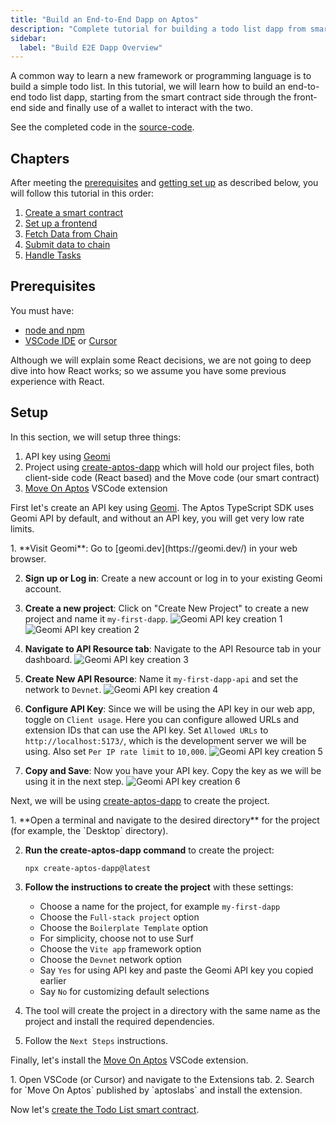 ```yaml
---
title: "Build an End-to-End Dapp on Aptos"
description: "Complete tutorial for building a todo list dapp from smart contract to frontend with wallet integration on Aptos."
sidebar:
  label: "Build E2E Dapp Overview"
---
```



A common way to learn a new framework or programming language is to build a simple todo list. In this tutorial, we will learn how to build an end-to-end todo list dapp, starting from the smart contract side through the front-end side and finally use of a wallet to interact with the two.

See the completed code in the [source-code](https://github.com/aptos-labs/developer-docs/tree/main/apps/nextra/pages/en/build/guides/build-e2e-dapp).

## Chapters

After meeting the [prerequisites](#prerequisites) and [getting set up](#setup) as described below, you will follow this tutorial in this order:

1. [Create a smart contract](/build/guides/build-e2e-dapp/1-create-smart-contract)
2. [Set up a frontend](/build/guides/build-e2e-dapp/2-set-up-the-frontend)
3. [Fetch Data from Chain](/build/guides/build-e2e-dapp/3-fetch-data-from-chain)
4. [Submit data to chain](/build/guides/build-e2e-dapp/4-submit-data-to-chain)
5. [Handle Tasks](/build/guides/build-e2e-dapp/5-handle-tasks)

## Prerequisites

You must have:

- [node and npm](https://nodejs.org/en/)
- [VSCode IDE](https://code.visualstudio.com/) or [Cursor](https://www.cursor.com/)

Although we will explain some React decisions, we are not going to deep dive into how React works; so we assume you have some previous experience with React.

## Setup

In this section, we will setup three things:

1. API key using [Geomi](https://geomi.dev/)
2. Project using [create-aptos-dapp](/build/create-aptos-dapp) which will hold our project files, both client-side code (React based) and the Move code (our smart contract)
3. [Move On Aptos](/build/smart-contracts/move-vscode-extension) VSCode extension

First let's create an API key using [Geomi](https://geomi.dev/). The Aptos TypeScript SDK uses Geomi API by default, and without an API key, you will get very low rate limits.

<Steps>
  1. **Visit Geomi**: Go to [geomi.dev](https://geomi.dev/) in your web browser.

  2. **Sign up or Log in**: Create a new account or log in to your existing Geomi account.

  3. **Create a new project**: Click on "Create New Project" to create a new project and name it `my-first-dapp`.
     ![Geomi API key creation 1](~/images/screenshots/geomi-api-1.png)
     ![Geomi API key creation 2](~/images/screenshots/geomi-api-2.png)

  4. **Navigate to API Resource tab**: Navigate to the API Resource tab in your dashboard.
     ![Geomi API key creation 3](~/images/screenshots/geomi-api-3.png)

  5. **Create New API Resource**: Name it `my-first-dapp-api` and set the network to `Devnet`.
     ![Geomi API key creation 4](~/images/screenshots/geomi-api-4.png)

  6. **Configure API Key**: Since we will be using the API key in our web app, toggle on `Client usage`. Here you can configure allowed URLs and extension IDs that can use the API key. Set `Allowed URLs` to `http://localhost:5173/`, which is the development server we will be using. Also set `Per IP rate limit` to `10,000`.
     ![Geomi API key creation 5](~/images/screenshots/geomi-api-5.png)

  7. **Copy and Save**: Now you have your API key. Copy the key as we will be using it in the next step.
     ![Geomi API key creation 6](~/images/screenshots/geomi-api-6.png)
</Steps>

Next, we will be using [create-aptos-dapp](/build/create-aptos-dapp) to create the project.

<Steps>
  1. **Open a terminal and navigate to the desired directory** for the project (for example, the `Desktop` directory).

  2. **Run the create-aptos-dapp command** to create the project:
     ```shellscript filename="Terminal"
     npx create-aptos-dapp@latest
     ```

  3. **Follow the instructions to create the project** with these settings:
     - Choose a name for the project, for example `my-first-dapp`
     - Choose the `Full-stack project` option
     - Choose the `Boilerplate Template` option
     - For simplicity, choose not to use Surf
     - Choose the `Vite app` framework option
     - Choose the `Devnet` network option
     - Say `Yes` for using API key and paste the Geomi API key you copied earlier
     - Say `No` for customizing default selections

  4. The tool will create the project in a directory with the same name as the project and install the required dependencies.

  5. Follow the `Next Steps` instructions.
</Steps>

Finally, let's install the [Move On Aptos](/build/smart-contracts/move-vscode-extension) VSCode extension.

<Steps>
  1. Open VSCode (or Cursor) and navigate to the Extensions tab.
  2. Search for `Move On Aptos` published by `aptoslabs` and install the extension.
</Steps>

Now let's [create the Todo List smart contract](/build/guides/build-e2e-dapp/1-create-smart-contract).

